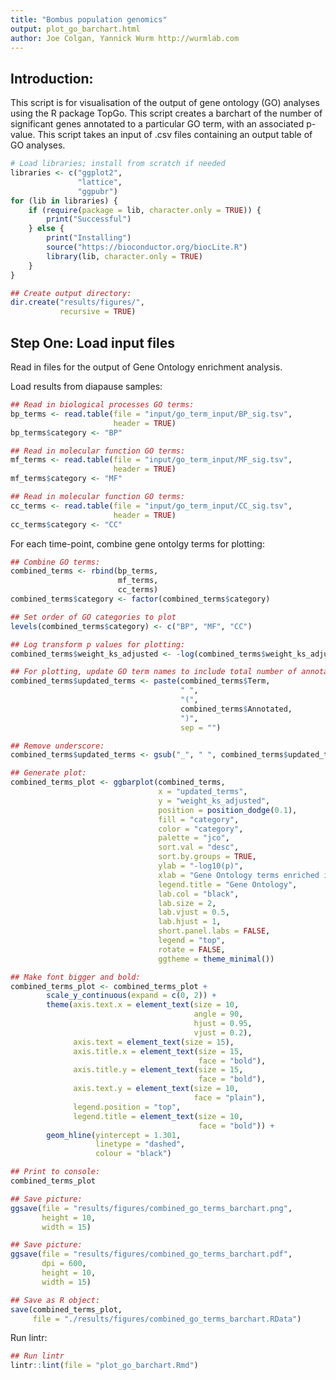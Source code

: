 ```yaml
---
title: "Bombus population genomics"
output: plot_go_barchart.html
author: Joe Colgan, Yannick Wurm http://wurmlab.com
---
```


## Introduction:  

This script is for visualisation of the output of gene ontology (GO) analyses using the R package TopGo.
This script creates a barchart of the number of significant genes annotated to a particular GO term, with an associated p-value. This script takes an input of .csv files containing an output table of GO analyses.

```r
# Load libraries; install from scratch if needed
libraries <- c("ggplot2",
               "lattice",
               "ggpubr")
for (lib in libraries) {
    if (require(package = lib, character.only = TRUE)) {
        print("Successful")
    } else {
        print("Installing")
        source("https://bioconductor.org/biocLite.R")
        library(lib, character.only = TRUE)
    }
}

## Create output directory:
dir.create("results/figures/",
           recursive = TRUE)
```

## Step One: Load input files
Read in files for the output of Gene Ontology enrichment analysis.

Load results from diapause samples:

```r
## Read in biological processes GO terms:
bp_terms <- read.table(file = "input/go_term_input/BP_sig.tsv",
                       header = TRUE)
bp_terms$category <- "BP"

## Read in molecular function GO terms:
mf_terms <- read.table(file = "input/go_term_input/MF_sig.tsv",
                       header = TRUE)
mf_terms$category <- "MF"

## Read in molecular function GO terms:
cc_terms <- read.table(file = "input/go_term_input/CC_sig.tsv",
                       header = TRUE)
cc_terms$category <- "CC"
```

For each time-point, combine gene ontolgy terms for plotting:

```r
## Combine GO terms:
combined_terms <- rbind(bp_terms,
                        mf_terms,
                        cc_terms)
combined_terms$category <- factor(combined_terms$category)

## Set order of GO categories to plot
levels(combined_terms$category) <- c("BP", "MF", "CC")

## Log transform p values for plotting:
combined_terms$weight_ks_adjusted <- -log(combined_terms$weight_ks_adjusted)

## For plotting, update GO term names to include total number of annotated terms:
combined_terms$updated_terms <- paste(combined_terms$Term,
                                      " ",
                                      "(",
                                      combined_terms$Annotated,
                                      ")",
                                      sep = "")

## Remove underscore:
combined_terms$updated_terms <- gsub("_", " ", combined_terms$updated_terms)

## Generate plot:
combined_terms_plot <- ggbarplot(combined_terms,
                                 x = "updated_terms",
                                 y = "weight_ks_adjusted",
                                 position = position_dodge(0.1),
                                 fill = "category",
                                 color = "category",
                                 palette = "jco",
                                 sort.val = "desc",
                                 sort.by.groups = TRUE,
                                 ylab = "-log10(p)",
                                 xlab = "Gene Ontology terms enriched in genes with strongest |nsl| scores",
                                 legend.title = "Gene Ontology",
                                 lab.col = "black",
                                 lab.size = 2,
                                 lab.vjust = 0.5,
                                 lab.hjust = 1,
                                 short.panel.labs = FALSE,
                                 legend = "top",
                                 rotate = FALSE,
                                 ggtheme = theme_minimal())

## Make font bigger and bold:
combined_terms_plot <- combined_terms_plot +
        scale_y_continuous(expand = c(0, 2)) +
        theme(axis.text.x = element_text(size = 10,
                                         angle = 90,
                                         hjust = 0.95,
                                         vjust = 0.2),
              axis.text = element_text(size = 15),
              axis.title.x = element_text(size = 15,
                                          face = "bold"),
              axis.title.y = element_text(size = 15,
                                          face = "bold"),
              axis.text.y = element_text(size = 10,
                                         face = "plain"),
              legend.position = "top",
              legend.title = element_text(size = 10,
                                          face = "bold")) +
        geom_hline(yintercept = 1.301,
                   linetype = "dashed",
                   colour = "black")

## Print to console:
combined_terms_plot

## Save picture:
ggsave(file = "results/figures/combined_go_terms_barchart.png",
       height = 10,
       width = 15)

## Save picture:
ggsave(file = "results/figures/combined_go_terms_barchart.pdf",
       dpi = 600,
       height = 10,
       width = 15)

## Save as R object:
save(combined_terms_plot,
     file = "./results/figures/combined_go_terms_barchart.RData")
```

Run lintr:

```r
## Run lintr
lintr::lint(file = "plot_go_barchart.Rmd")
```
